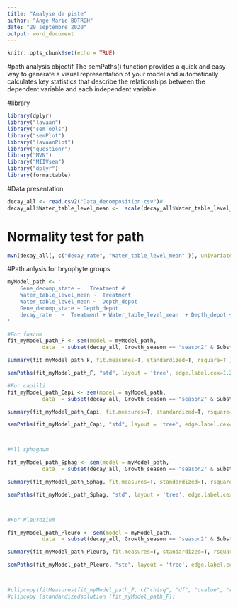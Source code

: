 ---
title: "Analyse de piste"
author: "Ange-Marie BOTROH"
date: "29 septembre 2020"
output: word_document
---

```{r setup, include=FALSE}
knitr::opts_chunk$set(echo = TRUE)
```
#path analysis objectif
The semPaths() function provides a quick and easy way to generate a visual representation of your model and automatically calculates key statistics that describe the relationships between the dependent variable and each independent variable.


#library

```{r include=FALSE}
library(dplyr)
library("lavaan")
library("semTools")
library("semPlot")
library("lavaanPlot")
library("questionr")
library("MVN")
library("MIIVsem")
library("dplyr")
library(formattable)
```


#Data presentation

```{r}
decay_all <- read.csv2("Data_decomposition.csv")# 
decay_all$Water_table_level_mean <-  scale(decay_all$Water_table_level_mean)
```

# Normality test for path 
```{r}
mvn(decay_all[, c("decay_rate", "Water_table_level_mean" )], univariatePlot = "box")
```


#Path anlysis for bryophyte groups


```{r}
myModel_path <- '
    Gene_decomp_state ~   Treatment #
    Water_table_level_mean ~  Treatment
    Water_table_level_mean ~  Depth_depot
    Gene_decomp_state ~ Depth_depot  
    decay_rate   ~  Treatment + Water_table_level_mean  + Depth_depot + Gene_decomp_state 
'

#For fuscum 
fit_myModel_path_F <- sem(model = myModel_path,
           data  = subset(decay_all, Growth_season == "season2" & Substrate == "Fuscum" ))#

summary(fit_myModel_path_F, fit.measures=T, standardized=T, rsquare=T )

semPaths(fit_myModel_path_F, "std", layout = 'tree', edge.label.cex=1.2, style="lisrel", curvature = 3, nCharNodes = 0, sizeMan=10, optimizeLatRes = TRUE)

#For capilli
fit_myModel_path_Capi <- sem(model = myModel_path,
           data  = subset(decay_all, Growth_season == "season2" & Substrate == "Capillifolium" ))#

summary(fit_myModel_path_Capi, fit.measures=T, standardized=T, rsquare=T )

semPaths(fit_myModel_path_Capi, "std", layout = 'tree', edge.label.cex=1.2, style="lisrel", curvature = 3, nCharNodes = 0, sizeMan=10, optimizeLatRes = TRUE)



#All sphagnum 

fit_myModel_path_Sphag <- sem(model = myModel_path,
           data  = subset(decay_all, Growth_season == "season2" & Substrate %in% c( "Capillifolium","Fuscum")))#

summary(fit_myModel_path_Sphag, fit.measures=T, standardized=T, rsquare=T )

semPaths(fit_myModel_path_Sphag, "std", layout = 'tree', edge.label.cex=1.2, style="lisrel", curvature = 3, nCharNodes = 0, sizeMan=10, optimizeLatRes = TRUE)



#For Pleurozium 

fit_myModel_path_Pleuro <- sem(model = myModel_path,
           data  = subset(decay_all, Growth_season == "season2" & Substrate == "Pleurozium" ))#

summary(fit_myModel_path_Pleuro, fit.measures=T, standardized=T, rsquare=T )

semPaths(fit_myModel_path_Pleuro, "std", layout = 'tree', edge.label.cex=1.2, style="lisrel", curvature = 3, nCharNodes = 0, sizeMan=10, optimizeLatRes = TRUE)



#clipcopy(fitMeasures(fit_myModel_path_F, c("chisq", "df", "pvalue", "rmsea", "rmsea.ci.lower","rmsea.ci.upper","cfi", "tli", "srmr")))
#clipcopy (standardizedsolution (fit_myModel_path_F))

```










